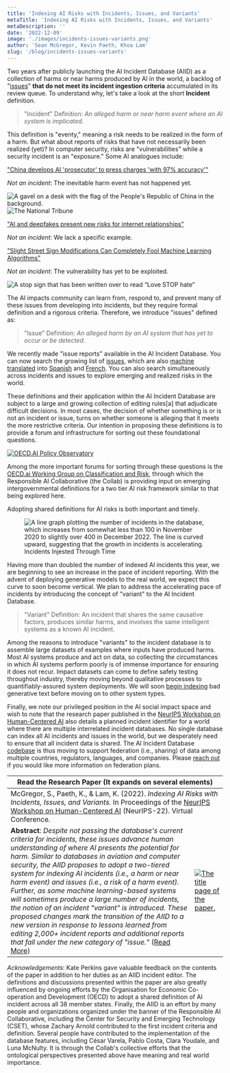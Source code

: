 ```yaml
---
title: 'Indexing AI Risks with Incidents, Issues, and Variants'
metaTitle: 'Indexing AI Risks with Incidents, Issues, and Variants'
metaDescription: ''
date: '2022-12-09'
image: './images/incidents-issues-variants.png'
author: 'Sean McGregor, Kevin Paeth, Khoa Lam'
slug: '/blog/incidents-issues-variants'
---
```


Two years after publicly launching the AI Incident Database (AIID) as a collection of harms or near harms produced by AI in the world, a backlog of "[issues](/apps/discover?display=details&is_incident_report=false&page=1)" **that do not meet its incident ingestion criteria** accumulated in its review queue. To understand why, let's take a look at the short **Incident** definition.

> "Incident" Definition: *An alleged harm or near harm event where an AI system is implicated.*

This definition is "eventy," meaning a risk needs to be realized in the form of a harm. But what about reports of risks that have not necessarily been realized (yet)? In computer security, risks are "vulnerabilities" while a security incident is an "exposure." Some AI analogues include:


<div className="flex">
    <div className="align-top border-1 border-gray-200 px-4 py-2">
        <p><a href="/reports/2304">"China develops AI 'prosecutor' to press charges 'with 97% accuracy'"</a></p>
        <p><em>Not an incident</em>: The inevitable harm event has not happened yet.</p>
    </div>
    <div className="align-top border-1 border-gray-200 px-4 py-2">
        <img src="./images/chinese-flag-gavel.png" alt="A gavel on a desk with the flag of the People's Republic of China in the background."/>
    </div>
</div>
<div className="flex">
    <div className="align-top border-1 border-gray-200 px-4 py-2">
        <img src="./images/the-national-tribune.png" alt="The National Tribune"/>
    </div>
    <div className="align-top border-1 border-gray-200 px-4 py-2">
        <p><a href="/reports/2296">"AI and deepfakes present new risks for internet relationships"</a></p>
        <p><em>Not an incident</em>: We lack a specific example.</p>
    </div>
</div>
<div className="flex">
    <div className="align-top border-1 border-gray-200 px-4 py-2">
        <p><a href="/reports/2294">"Slight Street Sign Modifications Can Completely Fool Machine Learning Algorithms"</a></p>
        <p><em>Not an incident</em>: The vulnerability has yet to be exploited.</p>
    </div>
    <div className="align-top border-1 border-gray-200 px-4 py-2">
        <img src="./images/stopsign.png" alt="A stop sign that has been written over to read “Love STOP hate”"/>
    </div>
</div>

The AI impacts community can learn from, respond to, and prevent many of these issues from developing into incidents, but they require formal definition and a rigorous criteria. Therefore, we introduce "issues" defined as:

> "Issue" Definition: *An alleged harm by an AI system that has yet to occur or be detected.*

We recently made "issue reports" available in the AI Incident Database. You can now search the growing list of [issues](/apps/discover?display=details&is_incident_report=false&page=1), which are also [machine translated](/blog/multilingual-incident-reporting) into [Spanish](/es/apps/discover?display=details&is_incident_report=false&page=1) and [French](/fr/apps/discover?display=details&is_incident_report=false&page=1). You can also search simultaneously across incidents and issues to explore emerging and realized risks in the world.


These definitions and their application within the AI Incident Database are subject to a large and growing collection of editing rules[a] that adjudicate difficult decisions. In most cases, the decision of whether something is or is not an incident or issue, turns on whether someone is alleging that it meets the more restrictive criteria. Our intention in proposing these definitions is to provide a forum and infrastructure for sorting out these foundational questions.

<a href=""><img src="./images/oecd.png" alt="OECD.AI Policy Observatory" className="float-left"/></a>

Among the more important forums for sorting through these questions is the [OECD.ai Working Group on Classification and Risk](https://oecd.ai/en/network-of-experts/working-group/1137), through which the Responsible AI Collaborative (the Collab) is providing input on emerging intergovernmental definitions for a two tier AI risk framework similar to that being explored here.

Adopting shared definitions for AI risks is both important and timely.

<figure style={{ 'float' : 'right'}}>
  <img src="./images/incidents-over-time.png" alt="A line graph plotting the number of incidents in the database, which increases from somewhat less than 100 in November 2020 to slightly over 400 in December 2022. The line is curved upward, suggesting that the growth in incidents is accelerating."/>
  <figcaption>Incidents Injested Through Time</figcaption>
</figure>

Having more than doubled the number of indexed AI incidents this year, we are beginning to see an increase in the pace of incident reporting. With the advent of deploying generative models to the real world, we expect this curve to soon become vertical. We plan to address the accelerating pace of incidents by introducing the concept of "variant" to the AI Incident Database.

> "Variant" Definition: An incident that shares the same causative factors, produces similar harms, and involves the same intelligent systems as a known AI incident.

Among the reasons to introduce "variants" to the incident database is to assemble large datasets of examples where inputs have produced harms. Most AI systems produce and act on data, so collecting the circumstances in which AI systems perform poorly is of immense importance for ensuring it does not recur. Impact datasets can come to define safety testing throughout industry, thereby moving beyond qualitative processes to quantifiably-assured system deployments. We will soon [begin indexing](https://github.com/responsible-ai-collaborative/aiid/issues/1283) bad generative text before moving on to other system types.


Finally, we note our privileged position in the AI social impact space and wish to note that the research paper published in the [NeurIPS Workshop on Human-Centered AI](https://hcai-at-neurips.github.io/site/) also details a planned incident identifier for a world where there are multiple interrelated incident databases. No single database can index all AI incidents and issues in the world, but we desperately need to ensure that all incident data is shared. The AI Incident Database [codebase](https://github.com/responsible-ai-collaborative/aiid) is thus moving to support federation (i.e., sharing) of data among multiple countries, regulators, languages, and companies. Please [reach out](/contact) if you would like more information on federation plans.

<table>
    <thead>
        <tr>
            <th colspan="2" className="align-top border-1 border-gray-200 px-4 py-2">
                Read the Research Paper (It expands on several elements)
            </th>
        </tr>
    </thead>
    <tbody>
        <tr>
            <td colspan="2" className="align-top border-1 border-gray-200 px-4 py-2">
                McGregor, S., Paeth, K., & Lam, K. (2022). <i>Indexing AI Risks with Incidents, Issues, and Variants.</i>
                In Proceedings of the <a href="https://hcai-at-neurips.github.io/site">NeurIPS Workshop on Human-Centered AI</a> (NeurIPS-22). Virtual Conference.
            </td>
        </tr>
        <tr>
            <td className="align-top border-1 border-gray-200 px-4 py-2 w-1/2">
            <strong>Abstract</strong>: <em>Despite not passing the database's current criteria for incidents, these issues advance human understanding of where AI presents the potential for harm. Similar to databases in aviation and computer security, the AIID proposes to adopt a two-tiered system for indexing AI incidents (i.e., a harm or near harm event) and issues (i.e., a risk of a harm event). Further, as some machine learning-based systems will sometimes produce a large number of incidents, the notion of an incident "variant" is introduced. These proposed changes mark the transition of the AIID to a new version in response to lessons learned from editing 2,000+ incident reports and additional reports that fall under the new category of "issue."</em> (<a href="https://arxiv.org/abs/2211.10384">Read More</a>)
            </td>
            <td className="align-top border-1 border-gray-200 px-4 py-2 w-1/2">
                <a href="https://arxiv.org/abs/2211.10384">
                    <img src="./images/paper.png" alt="The title page of the paper."/>
                </a>
            </td>
        </tr>
    </tbody>
</table>

*Acknowledgements*: Kate Perkins gave valuable feedback on the contents of the paper in addition to her duties as an AIID incident editor. The definitions and discussions presented within the paper are also greatly influenced by ongoing efforts by the Organisation for Economic Co-operation and Development (OECD) to adopt a shared definition of AI incident across all 38 member states. Finally, the AIID is an effort by many people and organizations organized under the banner of the Responsible AI Collaborative, including the Center for Security and Emerging Technology (CSET), whose Zachary Arnold contributed to the first incident criteria and definition. Several people have contributed to the implementation of the database features, including César Varela, Pablo Costa, Clara Youdale, and Luna McNulty. It is through the Collab's collective efforts that the ontological perspectives presented above have meaning and real world importance.